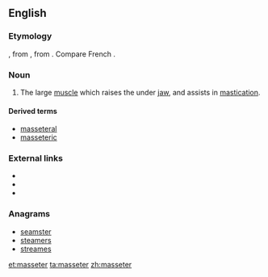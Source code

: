 ==English==

===Etymology===
{{etyl|NL.}}, from {{etyl|grc}} {{term|lang=grc|μασητήρ||a chewer, a muscle of the lower jaw used in chewing}}, from {{term|lang=grc|μασᾶσθαι||to chew}}. Compare French {{term|lang=fr|masséter}}.

===Noun===
{{en-noun}}

# {{anatomy}} The large [[muscle]] which raises the under [[jaw]], and assists in [[mastication]].

====Derived terms====
* [[masseteral]]
* [[masseteric]]

===External links===
* {{R:Webster 1913}}
* {{R:Century 1911}}
* {{R:OneLook}}

===Anagrams===
* [[seamster#English|seamster]]
* [[steamers#English|steamers]]
* [[streames#English|streames]]

[[et:masseter]]
[[ta:masseter]]
[[zh:masseter]]